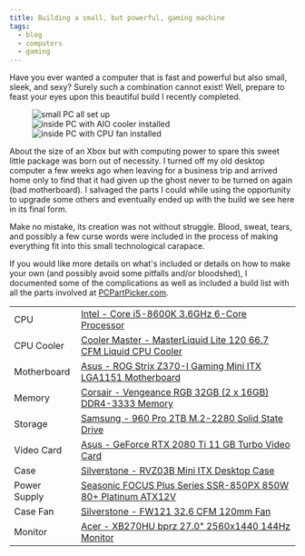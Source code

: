 ```yaml
---
title: Building a small, but powerful, gaming machine
tags:
  - blog
  - computers
  - gaming
---
```


Have you ever wanted a computer that is fast and powerful but also small, sleek, and sexy?  Surely such a
combination cannot exist!  Well, prepare to feast your eyes upon this beautiful build I recently completed.

<LightboxGallery class={gallery}>
  <figure class="small right">
      <img src={image1.src} alt="small PC all set up" data-src={image1.src}/>
      <div>
        <Image src={image2} alt="inside PC with AIO cooler installed" height={100} data-src={image2.src} />
        <Image src={image3} alt="inside PC with CPU fan installed" height={100} data-src={image3.src} />
      </div>
  </figure>
</LightboxGallery>

About the size of an Xbox but with computing power to spare this sweet little package was born out of necessity.  I
turned off my old desktop computer a few weeks ago when leaving for a business trip and arrived home only to find that
it had given up the ghost never to be turned on again (bad motherboard).  I salvaged the parts I could while using the
opportunity to upgrade some others and eventually ended up with the build we see here in its final form.

Make no mistake, its creation was not without struggle.  Blood, sweat, tears, and possibly a few curse words were
included in the process of making everything fit into this small technological carapace.

If you would like more details on what's included or details on how to make your own (and possibly avoid some pitfalls
and/or bloodshed), I documented some of the complications as well as included a build list with all the parts involved
at [PCPartPicker.com](https://pcpartpicker.com/b/DV29TW).

<table class="table table-striped">
  <tbody>
    <tr>
      <td>CPU</td>
      <td><a target="_blank" href="https://pcpartpicker.com/product/Mr2rxr/intel-core-i5-8600k-36ghz-6-core-processor-bx80684i58600k">Intel - Core i5-8600K 3.6GHz 6-Core Processor</a></td>
    </tr>
    <tr>
      <td>CPU Cooler</td>
      <td><a target="_blank" href="https://pcpartpicker.com/product/TDdFf7/cooler-master-masterliquid-lite-120-667-cfm-liquid-cpu-cooler-mlw-d12m-a20pw-r1">Cooler Master - MasterLiquid Lite 120 66.7 CFM Liquid CPU Cooler</a></td>
    </tr>
    <tr>
      <td>Motherboard</td>
      <td><a target="_blank" href="https://pcpartpicker.com/product/VRjWGX/asus-rog-strix-z370-i-gaming-mini-itx-lga1151-motherboard-strix-z370-i-gaming">Asus - ROG Strix Z370-I Gaming Mini ITX LGA1151 Motherboard</a></td>
    </tr>
    <tr>
      <td>Memory</td>
      <td><a target="_blank" href="https://pcpartpicker.com/product/gWM323/corsair-vengeance-rgb-32gb-2-x-16gb-ddr4-3333-memory-cmr32gx4m2c3333c16">Corsair - Vengeance RGB 32GB (2 x 16GB) DDR4-3333 Memory</a></td>
    </tr>
    <tr>
      <td>Storage</td>
      <td><a target="_blank" href="https://pcpartpicker.com/product/FcGj4D/samsung-960-pro-20tb-m2-2280-solid-state-drive-mz-v6p2t0bw">Samsung - 960 Pro 2TB M.2-2280 Solid State Drive</a></td>
    </tr>
    <tr>
      <td>Video Card</td>
      <td><a target="_blank" href="https://pcpartpicker.com/product/vtqhP6/asus-geforce-rtx-2080-ti-11gb-turbo-video-card-turbo-rtx2080ti-11g">Asus - GeForce RTX 2080 Ti 11 GB Turbo Video Card</a></td>
    </tr>
    <tr>
      <td>Case</td>
      <td><a target="_blank" href="https://pcpartpicker.com/product/RgVBD3/silverstone-rvz03b-mini-itx-desktop-case-rvz03b">Silverstone - RVZ03B Mini ITX Desktop Case</a></td>
    </tr>
    <tr>
      <td>Power Supply</td>
      <td><a target="_blank" href="https://www.newegg.com/Product/Product.aspx?Item=N82E16817151190">Seasonic FOCUS Plus Series SSR-850PX 850W 80+ Platinum ATX12V</a></td>
    </tr>
    <tr>
      <td>Case Fan</td>
      <td><a target="_blank" href="https://pcpartpicker.com/product/4QzZxr/silverstone-case-fan-fw121">Silverstone - FW121 32.6 CFM  120mm Fan</a></td>
    </tr>
    <tr>
      <td>Monitor</td>
      <td><a target="_blank" href="https://pcpartpicker.com/product/rtJkcf/acer-monitor-xb270hubprz">Acer - XB270HU bprz 27.0" 2560x1440 144Hz Monitor</a></td>
    </tr>
  </tbody>
</table>

